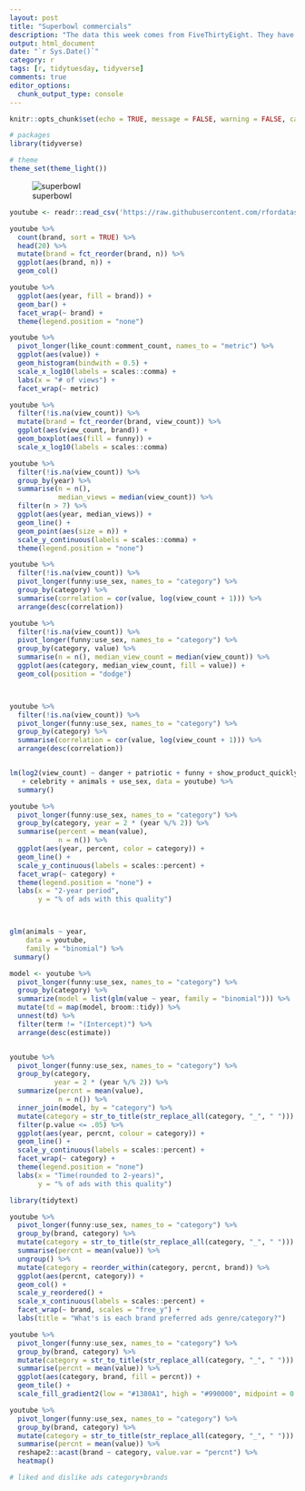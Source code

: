 ```yaml
---
layout: post
title: "Superbowl commercials"
description: "The data this week comes from FiveThirtyEight. They have a corresponding article on the topic. Note that the original source was superbowl-ads.com. You can watch all the ads via the FiveThirtyEight article above."
output: html_document
date: "`r Sys.Date()`"
category: r
tags: [r, tidytuesday, tidyverse]
comments: true
editor_options: 
  chunk_output_type: console
---
```



```r

knitr::opts_chunk$set(echo = TRUE, message = FALSE, warning = FALSE, cache = TRUE)

# packages
library(tidyverse)

# theme
theme_set(theme_light())
```


![superbowl](https://projects.fivethirtyeight.com/super-bowl-ads/images/SUPER-BOWL-ADS-Topper.png)


```r
youtube <- readr::read_csv('https://raw.githubusercontent.com/rfordatascience/tidytuesday/master/data/2021/2021-03-02/youtube.csv')
```



```r
youtube %>%
  count(brand, sort = TRUE) %>%
  head(20) %>%
  mutate(brand = fct_reorder(brand, n)) %>%
  ggplot(aes(brand, n)) +
  geom_col()

```

```r
youtube %>%
  ggplot(aes(year, fill = brand)) +
  geom_bar() +
  facet_wrap(~ brand) +
  theme(legend.position = "none")
```


```r
youtube %>%
  pivot_longer(like_count:comment_count, names_to = "metric") %>%
  ggplot(aes(value)) +
  geom_histogram(bindwith = 0.5) +
  scale_x_log10(labels = scales::comma) +
  labs(x = "# of views") +
  facet_wrap(~ metric)
```

```r
youtube %>%
  filter(!is.na(view_count)) %>%
  mutate(brand = fct_reorder(brand, view_count)) %>%
  ggplot(aes(view_count, brand)) +
  geom_boxplot(aes(fill = funny)) +
  scale_x_log10(labels = scales::comma)
```


```r

youtube %>%
  filter(!is.na(view_count)) %>%
  group_by(year) %>%
  summarise(n = n(),
            median_views = median(view_count)) %>%
  filter(n > 7) %>%
  ggplot(aes(year, median_views)) +
  geom_line() +
  geom_point(aes(size = n)) +
  scale_y_continuous(labels = scales::comma) +
  theme(legend.position = "none")
```


```r
youtube %>%
  filter(!is.na(view_count)) %>%
  pivot_longer(funny:use_sex, names_to = "category") %>%
  group_by(category) %>%
  summarise(correlation = cor(value, log(view_count + 1))) %>%
  arrange(desc(correlation))
```


```r
youtube %>%
  filter(!is.na(view_count)) %>%
  pivot_longer(funny:use_sex, names_to = "category") %>%
  group_by(category, value) %>%
  summarise(n = n(), median_view_count = median(view_count)) %>%
  ggplot(aes(category, median_view_count, fill = value)) +
  geom_col(position = "dodge")



youtube %>%
  filter(!is.na(view_count)) %>%
  pivot_longer(funny:use_sex, names_to = "category") %>%
  group_by(category) %>%
  summarise(correlation = cor(value, log(view_count + 1))) %>%
  arrange(desc(correlation))


lm(log2(view_count) ~ danger + patriotic + funny + show_product_quickly
   + celebrity + animals + use_sex, data = youtube) %>%
  summary()
```


```r
youtube %>%
  pivot_longer(funny:use_sex, names_to = "category") %>%
  group_by(category, year = 2 * (year %/% 2)) %>%
  summarise(percent = mean(value),
            n = n()) %>%
  ggplot(aes(year, percent, color = category)) +
  geom_line() +
  scale_y_continuous(labels = scales::percent) +
  facet_wrap(~ category) +
  theme(legend.position = "none") +
  labs(x = "2-year period", 
       y = "% of ads with this quality")



glm(animals ~ year, 
    data = youtube, 
    family = "binomial") %>%
 summary()

model <- youtube %>%
  pivot_longer(funny:use_sex, names_to = "category") %>%
  group_by(category) %>%
  summarize(model = list(glm(value ~ year, family = "binomial"))) %>%
  mutate(td = map(model, broom::tidy)) %>%
  unnest(td) %>%
  filter(term != "(Intercept)") %>%
  arrange(desc(estimate))


youtube %>%
  pivot_longer(funny:use_sex, names_to = "category") %>%
  group_by(category, 
           year = 2 * (year %/% 2)) %>%
  summarize(percnt = mean(value),
            n = n()) %>%
  inner_join(model, by = "category") %>%
  mutate(category = str_to_title(str_replace_all(category, "_", " "))) %>%
  filter(p.value <= .05) %>%
  ggplot(aes(year, percnt, colour = category)) +
  geom_line() +
  scale_y_continuous(labels = scales::percent) +
  facet_wrap(~ category) +
  theme(legend.position = "none") 
  labs(x = "Time(rounded to 2-years)",
       y = "% of ads with this quality")
```



```r
library(tidytext)

youtube %>%
  pivot_longer(funny:use_sex, names_to = "category") %>%
  group_by(brand, category) %>%
  mutate(category = str_to_title(str_replace_all(category, "_", " "))) %>%
  summarise(percnt = mean(value)) %>%
  ungroup() %>%
  mutate(category = reorder_within(category, percnt, brand)) %>%
  ggplot(aes(percnt, category)) +
  geom_col() +
  scale_y_reordered() +
  scale_x_continuous(labels = scales::percent) +
  facet_wrap(~ brand, scales = "free_y") +
  labs(title = "What's is each brand preferred ads genre/category?")
```

```r
youtube %>%
  pivot_longer(funny:use_sex, names_to = "category") %>%
  group_by(brand, category) %>%
  mutate(category = str_to_title(str_replace_all(category, "_", " "))) %>%
  summarise(percnt = mean(value)) %>%
  ggplot(aes(category, brand, fill = percnt)) +
  geom_tile() +
  scale_fill_gradient2(low = "#1380A1", high = "#990000", midpoint = 0.5)
```


```r
youtube %>%
  pivot_longer(funny:use_sex, names_to = "category") %>%
  group_by(brand, category) %>%
  mutate(category = str_to_title(str_replace_all(category, "_", " "))) %>%
  summarise(percnt = mean(value)) %>%
  reshape2::acast(brand ~ category, value.var = "percnt") %>%
  heatmap() 
```

```r
# liked and dislike ads category+brands
```


